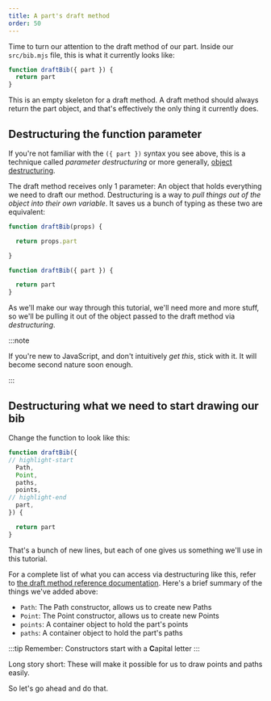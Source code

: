 ```yaml
---
title: A part's draft method
order: 50
---
```


Time to turn our attention to the draft method of our part.
Inside our `src/bib.mjs` file, this is what it currently looks like:

```design/src/bib.mjs
function draftBib({ part }) {
  return part
}
```

This is an empty skeleton for a draft method. A draft method should always
return the part object, and that's effectively the only thing it currently
does.

## Destructuring the function parameter

If you're not familiar with the `({ part })` syntax you see above, this is a
technique called _parameter destructuring_ or more generally, [object
destructuring](https://developer.mozilla.org/en-US/docs/Web/JavaScript/Reference/Operators/Destructuring_assignment).

The draft method receives only 1 parameter: An object that holds everything we
need to draft our method. Destructuring is a way to _pull things out of the
object into their own variable_. It saves us a bunch of typing as these two are
equivalent:

<Tabs>
<TabItem value='without' label="Without descructuring">

```design/src/bib.mjs
function draftBib(props) {

  return props.part

}
```

</TabItem>
<TabItem value='with' label="With descructuring">

```design/src/bib.mjs
function draftBib({ part }) {

  return part
}
```

</TabItem>
</Tabs>

As we'll make our way through this tutorial, we'll need more and more stuff, so
we'll be pulling it out of the object passed to the draft method via
_destructuring_.

:::note

If you're new to JavaScript, and don't intuitively _get this_, stick with it. It will become second nature soon enough.

:::

## Destructuring what we need to start drawing our bib

Change the function to look like this:

```design/src/bib.mjs
function draftBib({
// highlight-start
  Path,
  Point,
  paths,
  points,
// highlight-end
  part,
}) {

  return part
}
```

That's a bunch of new lines, but each of one gives us something we'll use in this
tutorial.

For a complete list of what you can access via destructuring like this, refer
to [the draft method reference documentation](/reference/api/part/draft).
Here's a brief summary of the things we've added above:

- `Path`: The Path constructor, allows us to create new Paths
- `Point`: The Point constructor, allows us to create new Points
- `points`: A container object to hold the part's points
- `paths`: A container object to hold the part's paths

:::tip
Remember: Constructors start with a **C**apital letter
:::

Long story short: These will make it possible for us to draw points and paths easily.

So let's go ahead and do that.
